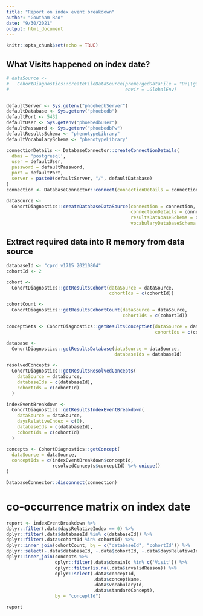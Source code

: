 ```yaml
---
title: "Report on index event breakdown"
author: "Gowtham Rao"
date: "9/30/2021"
output: html_document
---
```


```r
knitr::opts_chunk$set(echo = TRUE)
```

## What Visits happened on index date?


```r
# dataSource <-
#   CohortDiagnostics::createFileDataSource(premergedDataFile = "D:\\git\\github\\gowthamrao\\CohortDiagnostics\\CohortDiagnostics\\inst\\shiny\\DiagnosticsExplorer\\data\\PreMerged.RData",
#                                           envir = .GlobalEnv)


defaultServer <- Sys.getenv("phoebedbServer")
defaultDatabase <- Sys.getenv("phoebedb")
defaultPort <- 5432
defaultUser <- Sys.getenv("phoebedbUser")
defaultPassword <- Sys.getenv("phoebedbPw")
defaultResultsSchema <- "phenotypeLibrary"
defaultVocabularySchema <- "phenotypeLibrary"

connectionDetails <- DatabaseConnector::createConnectionDetails(
  dbms = 'postgresql',
  user = defaultUser,
  password = defaultPassword,
  port = defaultPort,
  server = paste0(defaultServer, "/", defaultDatabase)
)
connection <- DatabaseConnector::connect(connectionDetails = connectionDetails)

dataSource <-
  CohortDiagnostics::createDatabaseDataSource(connection = connection,
                                              connectionDetails = connectionDetails, 
                                              resultsDatabaseSchema = defaultResultsSchema, 
                                              vocabularyDatabaseSchema = defaultResultsSchema)
```

## Extract required data into R memory from data source

```r

databaseId <- "cprd_v1715_20210804"
cohortId <- 2

cohort <-
  CohortDiagnostics::getResultsCohort(dataSource = dataSource, 
                                      cohortIds = c(cohortId))

cohortCount <- 
  CohortDiagnostics::getResultsCohortCount(dataSource = dataSource,
                                           cohortIds = c(cohortId))

conceptSets <- CohortDiagnostics::getResultsConceptSet(dataSource = dataSource,
                                                       cohortIds = c(cohortId))

database <-
  CohortDiagnostics::getResultsDatabase(dataSource = dataSource, 
                                        databaseIds = databaseId)

resolvedConcepts <-
  CohortDiagnostics::getResultsResolvedConcepts(
    dataSource = dataSource,
    databaseIds = c(databaseId),
    cohortIds = c(cohortId)
  )

indexEventBreakdown <-
  CohortDiagnostics::getResultsIndexEventBreakdown(
    dataSource = dataSource,
    daysRelativeIndex = c(0),
    databaseIds = c(databaseId),
    cohortIds = c(cohortId)
  )

concepts <- CohortDiagnostics::getConcept(
  dataSource = dataSource,
  conceptIds = c(indexEventBreakdown$conceptId,
                 resolvedConcepts$conceptId) %>% unique()
)

DatabaseConnector::disconnect(connection)
```

# co-occurrence matrix on index date

```r
report <- indexEventBreakdown %>% 
dplyr::filter(.data$daysRelativeIndex == 0) %>% 
dplyr::filter(.data$databaseId %in% c(databaseId)) %>% 
dplyr::filter(.data$cohortId %in% cohortId) %>% 
dplyr::inner_join(cohortCount, by = c("databaseId", "cohortId")) %>% 
dplyr::select(-.data$databaseId, -.data$cohortId, -.data$daysRelativeIndex) %>% 
dplyr::inner_join(concepts %>% 
                  dplyr::filter(.data$domainId %in% c('Visit')) %>% 
                  dplyr::filter(is.na(.data$invalidReason)) %>% 
                  dplyr::select(.data$conceptId, 
                                .data$conceptName,
                                .data$vocabularyId,
                                .data$standardConcept),
                  by = "conceptId")
```

```r
report
```

